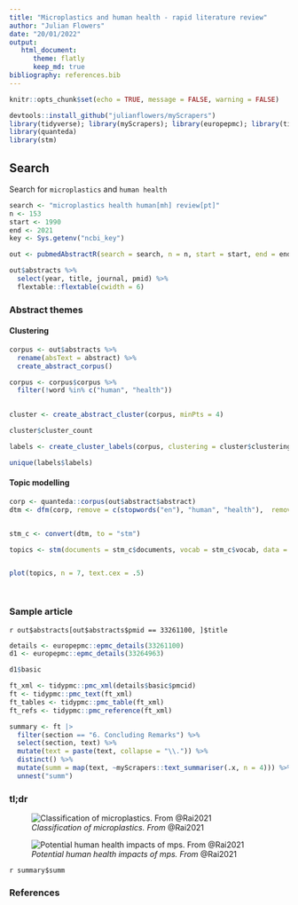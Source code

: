 ```yaml
---
title: "Microplastics and human health - rapid literature review"
author: "Julian Flowers"
date: "20/01/2022"
output: 
   html_document:
      theme: flatly
      keep_md: true
bibliography: references.bib
---
```


```r
knitr::opts_chunk$set(echo = TRUE, message = FALSE, warning = FALSE)

devtools::install_github("julianflowers/myScrapers")
library(tidyverse); library(myScrapers); library(europepmc); library(tidypmc); library(tidytext); library(textrank)
library(quanteda)
library(stm)

```

## Search

Search for `microplastics` and `human health`

```r

search <- "microplastics health human[mh] review[pt]"
n <- 153
start <- 1990
end <- 2021
key <- Sys.getenv("ncbi_key")

out <- pubmedAbstractR(search = search, n = n, start = start, end = end, ncbi_key = key)


```

```r

out$abstracts %>%
  select(year, title, journal, pmid) %>%
  flextable::flextable(cwidth = 6)

```

### Abstract themes

#### Clustering

```r

corpus <- out$abstracts %>%
  rename(absText = abstract) %>%
  create_abstract_corpus() 

corpus <- corpus$corpus %>%
  filter(!word %in% c("human", "health"))
  

cluster <- create_abstract_cluster(corpus, minPts = 4)

cluster$cluster_count

labels <- create_cluster_labels(corpus, clustering = cluster$clustering)

unique(labels$labels)

```

#### Topic modelling

```r

corp <- quanteda::corpus(out$abstract$abstract)
dtm <- dfm(corp, remove = c(stopwords("en"), "human", "health"),  remove_punct = TRUE)


stm_c <- convert(dtm, to = "stm")

topics <- stm(documents = stm_c$documents, vocab = stm_c$vocab, data = stm_c$meta, K = 10, init.type = "Spectral")


plot(topics, n = 7, text.cex = .5)




```




### Sample article

`r out$abstracts[out$abstracts$pmid == 33261100, ]$title`

```r

details <- europepmc::epmc_details(33261100)
d1 <- europepmc::epmc_details(33264963)

d1$basic

ft_xml <- tidypmc::pmc_xml(details$basic$pmcid)
ft <- tidypmc::pmc_text(ft_xml)
ft_tables <- tidypmc::pmc_table(ft_xml)
ft_refs <- tidypmc::pmc_reference(ft_xml)

summary <- ft |>
  filter(section == "6. Concluding Remarks") %>%
  select(section, text) %>%
  mutate(text = paste(text, collapse = "\\.")) %>%
  distinct() %>%
  mutate(summ = map(text, ~myScrapers::text_summariser(.x, n = 4))) %>%
  unnest("summ")
```

### tl;dr

![*Classification of microplastics. From* @Rai2021](../images/microplastics.jpeg)

![*Potential human health impacts of mps. From* @Rai2021](../images/mps-human-health.jpg)

`r summary$summ`

### References
